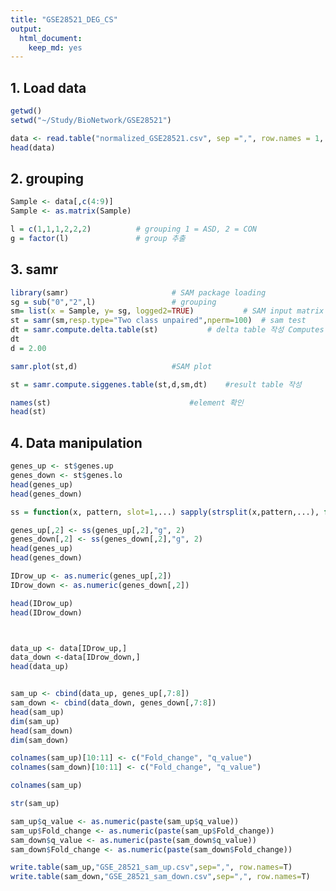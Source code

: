 ```yaml
---
title: "GSE28521_DEG_CS"
output:
  html_document:
    keep_md: yes
---
```


## 1. Load data

```r
getwd()
setwd("~/Study/BioNetwork/GSE28521")

data <- read.table("normalized_GSE28521.csv", sep =",", row.names = 1, header = TRUE)
head(data)
```

## 2. grouping

```r
Sample <- data[,c(4:9)]
Sample <- as.matrix(Sample)

l = c(1,1,1,2,2,2)          # grouping 1 = ASD, 2 = CON
g = factor(l)               # group 추출
```


## 3. samr

```r
library(samr)     					# SAM package loading
sg = sub("0","2",l)					# grouping
sm= list(x = Sample, y= sg, logged2=TRUE)			# SAM input matrix
st = samr(sm,resp.type="Two class unpaired",nperm=100)	# sam test
dt = samr.compute.delta.table(st)			# delta table 작성 Computes tables of thresholds, cutpoints and corresponding False Discovery rates for SAM analysis
dt
d = 2.00

samr.plot(st,d)  					#SAM plot

st = samr.compute.siggenes.table(st,d,sm,dt)  	#result table 작성

names(st)    							#element 확인 
head(st)
```


## 4. Data manipulation

```r
genes_up <- st$genes.up
genes_down <- st$genes.lo
head(genes_up)
head(genes_down) 

ss = function(x, pattern, slot=1,...) sapply(strsplit(x,pattern,...), function(y) y[slot])

genes_up[,2] <- ss(genes_up[,2],"g", 2)
genes_down[,2] <- ss(genes_down[,2],"g", 2)
head(genes_up)
head(genes_down)

IDrow_up <- as.numeric(genes_up[,2])
IDrow_down <- as.numeric(genes_down[,2])

head(IDrow_up)
head(IDrow_down)



data_up <- data[IDrow_up,]
data_down <-data[IDrow_down,]
head(data_up)


sam_up <- cbind(data_up, genes_up[,7:8])
sam_down <- cbind(data_down, genes_down[,7:8])
head(sam_up)
dim(sam_up)
head(sam_down)
dim(sam_down)

colnames(sam_up)[10:11] <- c("Fold_change", "q_value")
colnames(sam_down)[10:11] <- c("Fold_change", "q_value")

colnames(sam_up)

str(sam_up)

sam_up$q_value <- as.numeric(paste(sam_up$q_value))
sam_up$Fold_change <- as.numeric(paste(sam_up$Fold_change))
sam_down$q_value <- as.numeric(paste(sam_down$q_value))
sam_down$Fold_change <- as.numeric(paste(sam_down$Fold_change))

write.table(sam_up,"GSE_28521_sam_up.csv",sep=",", row.names=T) 
write.table(sam_down,"GSE_28521_sam_down.csv",sep=",", row.names=T)
```

